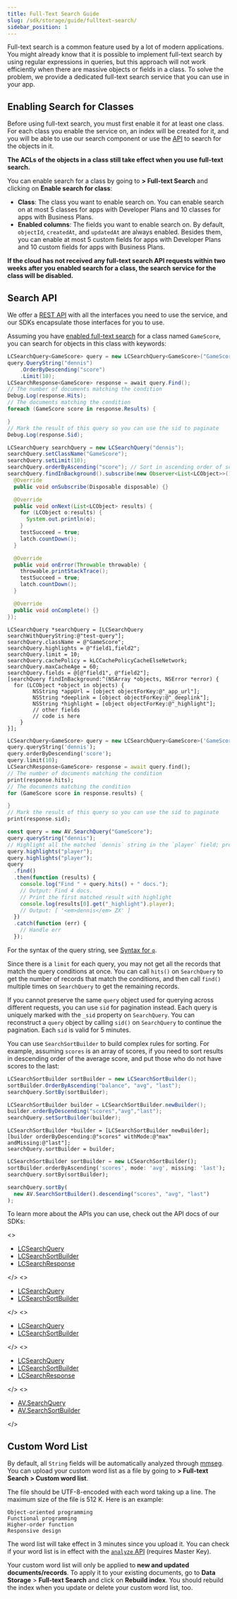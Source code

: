 ```yaml
---
title: Full-Text Search Guide
slug: /sdk/storage/guide/fulltext-search/
sidebar_position: 1
---
```



Full-text search is a common feature used by a lot of modern applications.
You might already know that it is possible to implement full-text search by using regular expressions in queries, but this approach will not work efficiently when there are massive objects or fields in a class. To solve the problem, we provide a dedicated full-text search service that you can use in your app.

## Enabling Search for Classes

Before using full-text search, you must first enable it for at least one class. For each class you enable the service on, an index will be created for it, and you will be able to use our search component or use the [API](#search-api) to search for the objects in it.

**The ACLs of the objects in a class still take effect when you use full-text search.**

You can enable search for a class by going to **<Path to="storage" /> > Full-text Search** and clicking on **Enable search for class**:

- **Class**: The class you want to enable search on. You can enable search on at most<Conditional brand="leancloud"> 5 classes for apps with Developer Plans and</Conditional> 10 classes<Conditional brand="leancloud"> for apps with Business Plans</Conditional>.
- **Enabled columns**: The fields you want to enable search on. By default, `objectId`, `createdAt`, and `updatedAt` are always enabled. Besides them, you can enable at most<Conditional brand="leancloud"> 5 custom fields for apps with Developer Plans and</Conditional> 10 custom fields<Conditional brand="leancloud"> for apps with Business Plans</Conditional>.

**If the cloud has not received any full-text search API requests within two weeks after you enabled search for a class, the search service for the class will be disabled.**

## Search API

We offer a [REST API](/sdk/storage/guide/fulltext-search-rest/) with all the interfaces you need to use the service,
and our SDKs encapsulate those interfaces for you to use.

Assuming you have [enabled full-text search](#enabling-search-for-classes) for a class named `GameScore`, you can search for objects in this class with keywords:

<MultiLang kind="fulltext">

```cs
LCSearchQuery<GameScore> query = new LCSearchQuery<GameScore>("GameScore");
query.QueryString("dennis")
    .OrderByDescending("score")
    .Limit(10);
LCSearchResponse<GameScore> response = await query.Find();
// The number of documents matching the condition
Debug.Log(response.Hits);
// The documents matching the condition
foreach (GameScore score in response.Results) {

}
// Mark the result of this query so you can use the sid to paginate
Debug.Log(response.Sid);
```

```java
LCSearchQuery searchQuery = new LCSearchQuery("dennis");
searchQuery.setClassName("GameScore");
searchQuery.setLimit(10);
searchQuery.orderByAscending("score"); // Sort in ascending order of score
searchQuery.findInBackground().subscribe(new Observer<List<LCObject>>() {
  @Override
  public void onSubscribe(Disposable disposable) {}

  @Override
  public void onNext(List<LCObject> results) {
    for (LCObject o:results) {
      System.out.println(o);
    }
    testSucceed = true;
    latch.countDown();
  }

  @Override
  public void onError(Throwable throwable) {
    throwable.printStackTrace();
    testSucceed = true;
    latch.countDown();
  }

  @Override
  public void onComplete() {}
});
```

```objc
LCSearchQuery *searchQuery = [LCSearchQuery searchWithQueryString:@"test-query"];
searchQuery.className = @"GameScore";
searchQuery.highlights = @"field1,field2";
searchQuery.limit = 10;
searchQuery.cachePolicy = kLCCachePolicyCacheElseNetwork;
searchQuery.maxCacheAge = 60;
searchQuery.fields = @[@"field1", @"field2"];
[searchQuery findInBackground:^(NSArray *objects, NSError *error) {
  for (LCObject *object in objects) {
        NSString *appUrl = [object objectForKey:@"_app_url"];
        NSString *deeplink = [object objectForKey:@"_deeplink"];
        NSString *highlight = [object objectForKey:@"_highlight"];
        // other fields
        // code is here
    }
}];
```

```dart
LCSearchQuery<GameScore> query = new LCSearchQuery<GameScore>('GameScore');
query.queryString('dennis');
query.orderByDescending('score');
query.limit(10);
LCSearchResponse<GameScore> response = await query.find();
// The number of documents matching the condition
print(response.hits);
// The documents matching the condition
for (GameScore score in response.results) {

}
// Mark the result of this query so you can use the sid to paginate
print(response.sid);
```

```js
const query = new AV.SearchQuery("GameScore");
query.queryString("dennis");
// Highlight all the matched `dennis` string in the `player` field; provide an array to match multiple fields
query.highlights("player");
query.highlights("player");
query
  .find()
  .then(function (results) {
    console.log("Find " + query.hits() + " docs.");
    // Output: Find 4 docs.
    // Print the first matched result with highlight
    console.log(results[0].get("_highlight").player);
    // Output: [ '<em>dennis</em> ZX' ]
  })
  .catch(function (err) {
    // Handle err
  });
```

</MultiLang>

For the syntax of the query string, see [Syntax for `q`](/sdk/storage/guide/fulltext-search-rest#syntax-for-q).

Since there is a `limit` for each query, you may not get all the records that match the query conditions at once.
You can call `hits()` on `SearchQuery` to get the number of records that match the conditions,
and then call `find()` multiple times on `SearchQuery` to get the remaining records.

If you cannot preserve the same `query` object used for querying across different requests, you can use `sid` for pagination instead. Each query is uniquely marked with the `_sid` property on `SearchQuery`.
You can reconstruct a `query` object by calling `sid()` on `SearchQuery` to continue the pagination.
Each `sid` is valid for 5 minutes.

You can use `SearchSortBuilder` to build complex rules for sorting. For example, assuming `scores` is an array of scores, if you need to sort results in descending order of the average score, and put those who do not have scores to the last:

<MultiLang kind="fulltext">

```cs
LCSearchSortBuilder sortBuilder = new LCSearchSortBuilder();
sortBuilder.OrderByAscending("balance", "avg", "last");
searchQuery.SortBy(sortBuilder);
```

```java
LCSearchSortBuilder builder = LCSearchSortBuilder.newBuilder();
builder.orderByDescending("scores","avg","last");
searchQuery.setSortBuilder(builder);
```

```objc
LCSearchSortBuilder *builder = [LCSearchSortBuilder newBuilder];
[builder orderByDescending:@"scores" withMode:@"max" andMissing:@"last"];
searchQuery.sortBuilder = builder;
```

```dart
LCSearchSortBuilder sortBuilder = new LCSearchSortBuilder();
sortBuilder.orderByAscending('scores', mode: 'avg', missing: 'last');
searchQuery.sortBy(sortBuilder);
```

```js
searchQuery.sortBy(
  new AV.SearchSortBuilder().descending("scores", "avg", "last")
);
```

</MultiLang>

To learn more about the APIs you can use, check out the API docs of our SDKs:

<MultiLang kind="fulltext">

<>

- [LCSearchQuery](https://leancloud.github.io/csharp-sdk/html/classLeanCloud_1_1Storage_1_1LCSearchQuery.html)
- [LCSearchSortBuilder](https://leancloud.github.io/csharp-sdk/html/classLeanCloud_1_1Storage_1_1LCSearchSortBuilder.html)
- [LCSearchResponse](https://leancloud.github.io/csharp-sdk/html/classLeanCloud_1_1Storage_1_1LCSearchResponse.html)

</>
<>

- [LCSearchQuery](https://leancloud.github.io/java-unified-sdk)
- [LCSearchSortBuilder](https://leancloud.github.io/java-unified-sdk)

</>
<>

- [LCSearchQuery](https://leancloud.github.io/objc-sdk/Classes/LCSearchQuery.html)
- [LCSearchSortBuilder](https://leancloud.github.io/objc-sdk/Classes/LCSearchSortBuilder.html)

</>
<>

- [LCSearchQuery](https://pub.dev/documentation/leancloud_storage/latest/leancloud_storage/LCSearchQuery-class.html)
- [LCSearchSortBuilder](https://pub.dev/documentation/leancloud_storage/latest/leancloud_storage/LCSearchSortBuilder-class.html)
- [LCSearchResponse](https://pub.dev/documentation/leancloud_storage/latest/leancloud_storage/LCSearchResponse-class.html)

</>
<>

- [AV.SearchQuery](https://leancloud.github.io/javascript-sdk/docs/AV.SearchQuery.html)
- [AV.SearchSortBuilder](https://leancloud.github.io/javascript-sdk/docs/AV.SearchSortBuilder.html)

</>

</MultiLang>

## Custom Word List

By default, all `String` fields will be automatically analyzed through [mmseg](https://github.com/medcl/elasticsearch-analysis-mmseg). You can upload your custom word list as a file by going to **<Path to="storage" /> > Full-text Search > Custom word list**.

The file should be UTF-8-encoded with each word taking up a line. The maximum size of the file is 512 K. Here is an example:

```
Object-oriented programming
Functional programming
Higher-order function
Responsive design
```

The word list will take effect in 3 minutes since you upload it. You can check if your word list is in effect with the [`analyze` API](/sdk/storage/guide/fulltext-search-rest#analyzing-strings) (requires Master Key).

Your custom word list will only be applied to **new and updated documents/records**. To apply it to your existing documents, go to **Data Storage** > **Full-text Search** and click on **Rebuild index**.
You should rebuild the index when you update or delete your custom word list, too.
